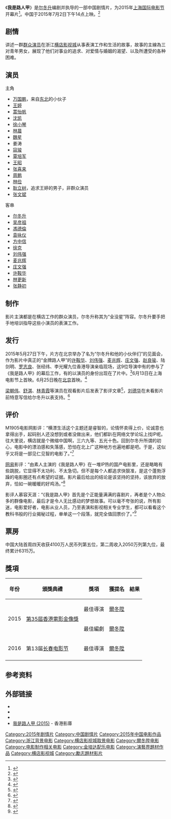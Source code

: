 {{Infobox Film
| name             = 我是路人甲
| original_name    = I Am Somebody
| image            = I Am Somebody poster.jpg
| caption          = 中国海报
| director         = [[尔冬升|尔冬升]]
| producer         = [[罗晓文|罗晓文]]<br />[[李锦文|李锦文]]
| writer           = [[尔冬升|尔冬升]]
| starring         = 万国鹏<br />王婷<br />蒿怡帆<br />沈凯<br />徐小琴<br />林晨
| music            = [[金培达|金培达]]
| cinematography   = [[陈伟年|陈伟年]]
| editing          = [[许宏宇|许宏宇]]
| studio           = {{flagicon|CHN}} [[博纳影业|博纳影业]]<br />{{flagicon|HK}} [[无限映画|无限映画]]
| distributor      = {{flagicon|CHN}} [[博纳影业|博纳影业]]
| released         = {{flagicon|CHN}} 2015年7月2日
| runtime          = 134 分钟
| country          = {{CHN}}
| language         = [[普通話|普通話]]
| budget           = 
| gross            = 
| preceded_by     = 
| followed_by      =
| cn_name  = 
| tw_name  = 
| hk_name  = 
}}
《'''我是路人甲'''》是[[尔冬升|尔冬升]]编剧并执导的一部中国剧情片，为2015年[[上海国际电影节|上海国际电影节]]开幕片<ref>{{Cite web |url=http://news.mtime.com/2015/05/31/1543139.html |title=“路人甲”揭幕上海国际电影节 |access-date=2015-06-01 |archive-url=https://web.archive.org/web/20150614174913/http://news.mtime.com/2015/05/31/1543139.html |archive-date=2015-06-14 |dead-url=yes }}</ref>。中国于2015年7月2日下午14点上映。<ref >{{cite web |url=http://news.mtime.com/2015/05/17/1542675.html#p1 |language= |title=《我是路人甲》发全新角色海报 |publisher=Mtime时光网 |date=2015-05-17 |accessdate= |archive-url=https://web.archive.org/web/20150519232228/http://news.mtime.com/2015/05/17/1542675.html#p1 |archive-date=2015-05-19 |dead-url=yes }}</ref>

== 剧情 ==
讲述一群[[群众演员|群众演员]]在浙江[[横店影视城|横店影视城]]从事表演工作和生活的故事，故事的主線為三对青年男女，展现了他们对事业的追求、对爱情与婚姻的渴望、以及所遭受的各种困难。

== 演员 ==
{{Multicol|50%}}
;主角
*[[万国鹏|万国鹏]]，来自[[中国东北地区|东北]]的小伙子
*[[王婷|王婷]]
*[[蒿怡帆|蒿怡帆]]
*[[沈凯|沈凯]]
*[[徐小琴|徐小琴]]
*[[林晨|林晨]]
*[[魏星|魏星]]
*姜涛
*[[寇骏|寇骏]]
*[[覃培军|覃培军]]
*[[王昭|王昭]]
*[[张喜来|张喜来]]
*[[周鹏|周鹏]]
*[[林俭|林俭]]
*[[耿立树|耿立树]]，追求王婷的男子，非群众演员
*[[张文斌|张文斌]]
{{Multicol-break}}
;客串
*[[尔冬升|尔冬升]]
*[[吴彦祖|吴彦祖]]
*[[馮德倫|馮德倫]]
*[[袁咏仪|袁咏仪]]
*[[方中信|方中信]]
*[[徐克|徐克]]
*[[刘伟强|刘伟强]]
*[[麦兆辉|麦兆辉]]
*[[庄文强|庄文强]]
*[[许鞍华|许鞍华]]
*[[林更新|林更新]]
*[[张静初|张静初]]
{{Multicol-end}}

== 制作 ==
影片主演都是在横店工作的群众演员，尔冬升称其为“全没星”阵容。尔冬升要手把手地培训指导这些小演员的表演工作。

== 发行 ==
2015年5月27日下午，片方在北京举办了名为“尔冬升和他的小伙伴们”的见面会，作为影片中真正的“金牌路人甲”的[[许鞍华|许鞍华]]、[[刘伟强|刘伟强]]、[[麦兆辉|麦兆辉]]、[[庄文强|庄文强]]、[[赵良骏|赵良骏]]、陆剑明、[[罗志良|罗志良]]、张经纬、李光耀九位香港导演亲临现场，这9位导演中有的参与了《我是路人甲》的幕后工作，有的以演员的身份出现在了片中。<ref>{{Cite web |url=http://news.mtime.com/2015/05/27/1543026.html#p2 |title=《我是路人甲》发布会变“群口相声” |access-date=2015-05-27 |archive-date=2019-08-08 |archive-url=https://web.archive.org/web/20190808211151/http://news.mtime.com/2015/05/27/1543026.html#p2 |dead-url=no }}</ref>6月13日在上海电影节上首映。6月25日晚在[[北京|北京]]首映。<ref >{{cite web |url=http://www.1905.com/news/20150626/905392.shtml#p1 |language= |title=李玉等力挺《路人甲》 吴京甘愿为尔冬升做武行 |publisher=1905电影网 |date=2015-06-26 |accessdate= |archive-date=2019-08-09 |archive-url=https://web.archive.org/web/20190809054724/http://www.1905.com/news/20150626/905392.shtml#p1 |dead-url=no }}</ref>

[[梁朝伟|梁朝伟]]、[[舒淇|舒淇]]、[[林青霞|林青霞]]等演员在观看影片后发表了影评文章<ref >{{cite web |url=http://ent.sina.com.cn/m/c/2015-07-02/doc-ifxesfty0021318.shtml |language= |title=专业老师为"路人甲"影评打分 林青霞90分 |publisher=辽一网-华商晨报 |date=2015年7月2日 |accessdate= |archive-date=2019-08-09 |archive-url=https://web.archive.org/web/20190809162258/http://ent.sina.com.cn/m/c/2015-07-02/doc-ifxesfty0021318.shtml |dead-url=no }}</ref>，[[刘德华|刘德华]]在未看影片前特意写信给尔冬升以表支持。<ref >{{cite web |url=http://ent.sina.com.cn/m/c/2015-07-03/doc-ifxesfuc3496162.shtml |language= |title=《我是路人甲》刘德华写亲笔信力挺尔冬升 |publisher=新浪娱乐 |date=2015年7月3日 |accessdate= |archive-date=2019-08-10 |archive-url=https://web.archive.org/web/20190810192834/http://ent.sina.com.cn/m/c/2015-07-03/doc-ifxesfuc3496162.shtml |dead-url=no }}</ref>

== 评价 ==
M1905电影网影评：“横漂生活这个主题还是睿智的，论情怀卖得上价，论诚意也拿得出手，起码别人还没想到或者没做出来，他们都趴在网络文学论坛上找IP呢。往大里说，横店就是个微缩中国啊，三六九等、五光十色。回到尔冬升所谓的初心，电影中的漂泊感和失落感，恐怕在北上广这种地方也遍地都是吧。于是，这似乎又将是一部见仁见智的电影了。”<ref >{{cite web |url=http://www.1905.com/news/20150614/900966.shtml#p1 |language= |title=《我是路人甲》：模棱两可的反成功学情怀卖场 |publisher=1905电影网 |date=2015-06-14 |accessdate= |archive-date=2019-08-10 |archive-url=https://web.archive.org/web/20190810090910/http://www.1905.com/news/20150614/900966.shtml#p1 |dead-url=no }}</ref>

[[网易|网易]]影评：“由素人主演的《我是路人甲》在一堆IP热的国产电影里，还是略略有些跳脱，它显得不太功利、不太急切。但不是每个人都追求快狠准，是这个蓬勃浮躁的电影圈还有点希望的证据。影片最后给出的结论是该坚持的坚持，该放弃的放弃，恰如一碗暖暖的好鸡汤。”<ref >{{cite web |url=http://ent.163.com/15/0702/17/ATHL56DT00034R77.html |language= |title=《我是路人甲》：一碗好鸡汤 |publisher=网易独家影评 |date=2015-07-03 |accessdate= |archive-date=2019-08-09 |archive-url=https://web.archive.org/web/20190809094000/http://ent.163.com/15/0702/17/ATHL56DT00034R77.html |dead-url=no }}</ref>{{wikt|素人}}

影评人慕容天涯：“《我是路人甲》首先是个正能量满满的喜剧片，再者是个人物众多的群像电影，最后才是令人无比感动的梦想故事。可以毫不夸张的说，所有影迷，电影爱好者，电影从业人员，乃至表演和影视相关专业学生，都可以看看这个教科书般的行业揭秘过程，单单这一个段落，就完全值回票价了。”<ref >{{cite web |url=http://ent.sina.com.cn/zl/discuss/blog/2015-07-03/11143614/1149521112/44844cd80102vrjs.shtml |language= |title=《我是路人甲》：七问尔冬升 |publisher=新浪娱乐专栏 |date=2015年7月3日 |accessdate= |archive-date=2019-08-09 |archive-url=https://web.archive.org/web/20190809010557/http://ent.sina.com.cn/zl/discuss/blog/2015-07-03/11143614/1149521112/44844cd80102vrjs.shtml |dead-url=no }}</ref>

== 票房 ==
中国大陆首周四天收获4100万人民币列第五位，第二周收入2050万列第九位，最终累计6315万。

== 獎項 ==
{| class="wikitable"
|-
! 年份 !! 頒獎典禮 !! 獎項 !! 獲提名 !! 結果
|-	
|rowspan="2"|2015|| rowspan="2"|[[第35屆香港電影金像獎|第35屆香港電影金像獎]] 
|最佳導演
|[[爾冬陞|爾冬陞]]
|{{nom}}
|-
|最佳編劇
|[[爾冬陞|爾冬陞]]
|{{nom}}
|-	
|rowspan="1"|2016|| rowspan="1"|第13届[[长春电影节|长春电影节]] 
|最佳導演
|[[爾冬陞|爾冬陞]]
|{{won}}
|-
|}

== 参考资料 ==
{{reflist|2}}

== 外部链接 ==
*{{mtime|207207|我是路人甲}}
*{{douban}}
*{{imdb title|4786802}}
*[http://hkmdb.com/db/movies/view.mhtml?id=16637&display_set=big5 我是路人甲 (2015)] {{Wayback|url=http://hkmdb.com/db/movies/view.mhtml?id=16637&display_set=big5 |date=20201031015239 }} - 香港影庫

{{爾冬陞}}
{{青年電影手冊華語十佳頒獎典禮華語十佳電影}}
{{DEFAULTSORT:WO}}
[[Category:2015年剧情片|Category:2015年剧情片]]
[[Category:中国剧情片|Category:中国剧情片]]
[[Category:2015年中国电影作品|Category:2015年中国电影作品]]
[[Category:浙江背景电影|Category:浙江背景电影]]
[[Category:横店影视城取景电影|Category:横店影视城取景电影]]
[[Category:爾冬陞电影|Category:爾冬陞电影]]
[[Category:电影制作相关电影|Category:电影制作相关电影]]
[[Category:金培达配乐电影|Category:金培达配乐电影]]
[[Category:演藝界題材作品|Category:演藝界題材作品]]
[[Category:横店影视城|Category:横店影视城]]
[[Category:勵志題材影片|Category:勵志題材影片]]
